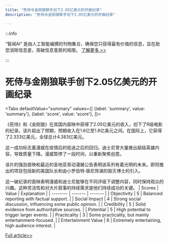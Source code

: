 ```yaml
---
title: "死侍与金刚狼联手创下2.05亿美元的开画纪录"
description: "死侍与金刚狼联手创下2.05亿美元的开画纪录"

---
```



:::info

“智闻AI“ 是由人工智能编撰的刊物集合，确保您只获得最有价值的信息，旨在助您消除信息差，突破信息茧房的局限。  [了解更多 >>](/)

:::

# 死侍与金刚狼联手创下2.05亿美元的开画纪录


<Tabs
	defaultValue="summary"
	values={[
	{label: 'summary', value: 'summary'},
	{label: 'score', value: 'score'},
]}>
<TabItem value="summary">


《死侍》和《金刚狼》在其国内首映中获得了2.05亿美元的收入，创下了R级电影的纪录。该片超出了预期，预期收入在1.6亿至1.8亿美元之间。在国际上，它获得了2.333亿美元，全球总计4.383亿美元。

这一成功标志着漫威在疫情后的低迷之后的回归。迪士尼曾大量推出超级英雄内容，导致质量下降。漫威暂停了一段时间，以重新聚焦创意。

该片的强劲首映和最近的圣地亚哥动漫展公告表明该系列有着光明的未来。即将推出的项目包括新的美国队长和由小罗伯特·唐尼饰演的毁灭博士的引入。

这一破纪录的首映表明漫威和迪士尼能够在不同评级下调整内容，同时保持观众的兴趣。这种灵活性和对大片叙事的持续需求是他们持续成功的关键。
</TabItem>
<TabItem value="score">
	| Scores     | Value   | Explanation |
	| -------- | ------- | ------- |
	| Objectivity  | 5    | Balanced reporting with factual support.    |
	| Social Impact | 4     | Strong social discussion, influencing some public opinion.    |
	| Credibility    | 5    | Solid evidence from authoritative sources.    |
	| Potential    | 5    | High potential to trigger larger events.    |
	| Practicality    | 3    | Some practicality, but mainly entertainment-focused.    |
	| Entertainment Value    | 6    | Extremely entertaining, high audience interest.    |
</TabItem>
</Tabs>

[Full article>>](https://www.cnbc.com/2024/07/28/deadpool-and-wolverine-box-office-opening-tops-205-million.html)

